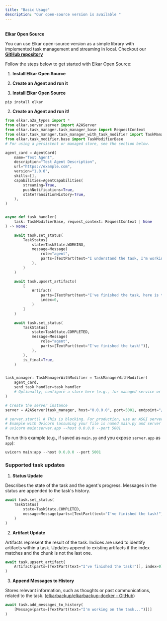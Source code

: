 ```yaml
---
title: "Basic Usage"
description: "Our open-source version is available "
---
```


\
**Elkar Open Source**

You can use Elkar open-source version as a simple library with implemented task management and streaming in local. Checkout our [**GitHub repository**](https://mem0.dev/gd)

Follow the steps below to get started with Elkar Open Source:

1. **Install Elkar Open Source**
2. **Create an Agent and run it**


1. **Install Elkar Open Source**

```python
pip install elkar
```

2. **Create an Agent and run it\!**

```python
from elkar.a2a_types import *
from elkar.server.server import A2AServer
from elkar.task_manager.task_manager_base import RequestContext
from elkar.task_manager.task_manager_with_task_modifier import TaskManagerWithModifier
from elkar.task_modifier.base import TaskModifierBase
# For using a persistent or managed store, see the section below.

agent_card = AgentCard(
    name="Test Agent",
    description="Test Agent Description",
    url="https://example.com",
    version="1.0.0",
    skills=[],
    capabilities=AgentCapabilities(
        streaming=True,
        pushNotifications=True,
        stateTransitionHistory=True,
    ),
)


async def task_handler(
    task: TaskModifierBase, request_context: RequestContext | None
) -> None:

    await task.set_status(
        TaskStatus(
            state=TaskState.WORKING,
            message=Message(
                role="agent",
                parts=[TextPart(text="I understand the task, I'm working on it...")],
            ),
        )
    )

    await task.upsert_artifacts(
        [
            Artifact(
                parts=[TextPart(text="I've finished the task, here is the result...")],
                index=0,
            )
        ]
    )

    await task.set_status(
        TaskStatus(
            state=TaskState.COMPLETED,
            message=Message(
                role="agent",
                parts=[TextPart(text="I've finished the task!")],
            ),
        ),
        is_final=True,
    )


task_manager: TaskManagerWithModifier = TaskManagerWithModifier(
    agent_card, 
    send_task_handler=task_handler
    # Optionally, configure a store here (e.g., for managed service or custom persistence)
)

# Create the server instance
server = A2AServer(task_manager, host="0.0.0.0", port=5001, endpoint="/")

# server.start() # This is blocking. For production, use an ASGI server like Uvicorn.
# Example with Uvicorn (assuming your file is named main.py and server is server.app):
# uvicorn main:server.app --host 0.0.0.0 --port 5001
```

To run this example (e.g., if saved as `main.py` and you expose `server.app` as `app`):

```python
uvicorn main:app --host 0.0.0.0 --port 5001
```

### **Supported task updates**

1. **Status Update**

Describes the state of the task and the agent's progress. Messages in the status are appended to the task's history.

```python
await task.set_status(
    TaskStatus(
        state=TaskState.COMPLETED,
        message=Message(parts=[TextPart(text="I've finished the task!")])
    )
)
```

2. **Artifact Update**

Artifacts represent the result of the task. Indices are used to identify artifacts within a task. Updates append to existing artifacts if the index matches and the chunk is not the last one.

```python
await task.upsert_artifact(
    Artifact(parts=[TextPart(text="I've finished the task!")], index=0)
)
```

3. **Append Messages to History**

Stores relevant information, such as thoughts or past communications, related to the task. ([<u>elkarbackup/elkarbackup-docker - GitHub</u>](https://github.com/elkarbackup/elkarbackup-docker?utm_source=chatgpt.com))

```python
await task.add_messages_to_history(
    [Message(parts=[TextPart(text="I'm working on the task...")])]
)
```